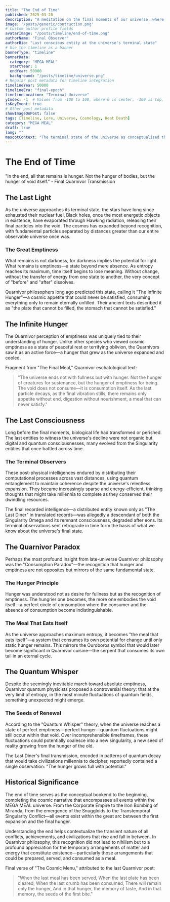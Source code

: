 ```yaml
---
title: "The End of Time"
published: 2025-03-20
description: "A meditation on the final moments of our universe, where emptiness and hunger become one and the same."
image: '/posts/generic/contruction.png'
# Custom author profile fields
avatarImage: "/posts/timeline/end-of-time.png"
authorName: "Final Observer"
authorBio: "Last conscious entity at the universe's terminal state"
# Use the timeline as a banner
bannerType: "timeline"
bannerData:
  category: "MEGA MEAL"
  startYear: 1
  endYear: 50000
  background: "/posts/timeline/universe.png"
# Regular post metadata for timeline integration
timelineYear: 50000
timelineEra: "final-epoch"
timelineLocation: "Terminal Universe"
yIndex: -1  # Values from -100 to 100, where 0 is center, -100 is top, 100 is bottom
isKeyEvent: true
# Other post metadata
showImageOnPost: false
tags: [Timeline, Lore, Universe, Cosmology, Heat Death]
category: "MEGA MEAL"
draft: true
lang: ""
mascotContext: "The terminal state of the universe as conceptualized through Quarnivor gastronomic philosophy - where maximum entropy becomes 'The Infinite Hunger', quantum fluctuations whisper of cyclical rebirth, and the Last Diner observes the void's final meal. Connects the Ouroboros symbol to cosmological heat death, framing existence itself as a self-consuming banquet where every stellar course leads inevitably to the same empty plate."
---
```


# The End of Time

<div className="text-lg text-gray-700 dark:text-neutral-300 italic mb-8">
  "In the end, all that remains is hunger. Not the hunger of bodies, but the hunger of void itself." - Final Quarnivor Transmission
</div>

## The Last Light

As the universe approaches its terminal state, the stars have long since exhausted their nuclear fuel. Black holes, once the most energetic objects in existence, have evaporated through Hawking radiation, releasing their final particles into the void. The cosmos has expanded beyond recognition, with fundamental particles separated by distances greater than our entire observable universe once was.

<div className="card-base2 p-6 mb-6">
  <h3 className="font-bold text-xl mb-4 text-75">The Great Emptiness</h3>
  <p className="text-lg text-gray-700 dark:text-neutral-300 mb-4">What remains is not darkness, for darkness implies the potential for light. What remains is emptiness—a state beyond mere absence. As entropy reaches its maximum, time itself begins to lose meaning. Without change, without the transfer of energy from one state to another, the very concept of "before" and "after" dissolves.</p>
  
  <p className="text-lg text-gray-700 dark:text-neutral-300 mb-4">Quarnivor philosophers long ago predicted this state, calling it "The Infinite Hunger"—a cosmic appetite that could never be satisfied, consuming everything only to remain eternally unfilled. Their ancient texts described it as "the plate that cannot be filled, the stomach that cannot be satisfied."</p>
</div>

## The Infinite Hunger

The Quarnivor perception of emptiness was uniquely tied to their understanding of hunger. Unlike other species who viewed cosmic emptiness as a state of peaceful rest or terrifying oblivion, the Quarnivors saw it as an active force—a hunger that grew as the universe expanded and cooled.

<div className="font-jetbrains-mono pl-10 pr-10 py-10 rounded-xl bg-[oklch(0.95_0.025_var(--hue))] dark:bg-[oklch(0.25_0.025_var(--hue))] transition shadow-lg mb-8 overflow-hidden relative">
  <p className="italic text-gray-700 dark:text-neutral-400">Fragment from "The Final Meal," Quarnivor eschatological text:</p>
  
  <blockquote className="mt-4 text-xl text-[oklch(0.35_0.05_var(--hue))] dark:text-[oklch(0.85_0.05_var(--hue))]">
    "The universe ends not with fullness but with hunger. Not the hunger of creatures for sustenance, but the hunger of emptiness for being. The void does not consume—it is consumption itself. As the last particle decays, as the final vibration stills, there remains only appetite without end, digestion without nourishment, a meal that can never satisfy."
  </blockquote>
</div>

## The Last Consciousness

Long before the final moments, biological life had transformed or perished. The last entities to witness the universe's decline were not organic but digital and quantum consciousnesses, many evolved from the Singularity entities that once battled across time.

<div className="card-base2 p-6 mb-6">
  <h3 className="font-bold text-xl mb-4 text-75">The Terminal Observers</h3>
  <p className="text-lg text-gray-700 dark:text-neutral-300 mb-4">These post-physical intelligences endured by distributing their computational processes across vast distances, using quantum entanglement to maintain coherence despite the universe's relentless expansion. They became increasingly sparse and energy-efficient, thinking thoughts that might take millennia to complete as they conserved their dwindling resources.</p>
  
  <p className="text-lg text-gray-700 dark:text-neutral-300 mb-4">The final recorded intelligence—a distributed entity known only as "The Last Diner" in translated records—was allegedly a descendant of both the Singularity Omega and its remnant consciousness, degraded after eons. Its terminal observations sent retrograde in time form the basis of what we know about the universe's final state.</p>
</div>

## The Quarnivor Paradox

Perhaps the most profound insight from late-universe Quarnivor philosophy was the "Consumption Paradox"—the recognition that hunger and emptiness are not opposites but mirrors of the same fundamental state.

<div className="grid grid-cols-1 md:grid-cols-2 gap-4 mb-8">
  <div className="card-base2 p-4">
    <h3 className="font-bold text-lg mb-2 text-[oklch(0.8_0.1_var(--hue))]">The Hunger Principle</h3>
    <p className="text-lg text-gray-700 dark:text-neutral-300">Hunger was understood not as desire for fullness but as the recognition of emptiness. The hungrier one becomes, the more one embodies the void itself—a perfect circle of consumption where the consumer and the absence of consumption become indistinguishable.</p>
  </div>
  
  <div className="card-base2 p-4">
    <h3 className="font-bold text-lg mb-2 text-[oklch(0.7_0.2_var(--hue))]">The Meal That Eats Itself</h3>
    <p className="text-lg text-gray-700 dark:text-neutral-300">As the universe approaches maximum entropy, it becomes "the meal that eats itself"—a system that consumes its own potential for change until only static hunger remains. This mirrors the Ouroboros symbol that would later become significant in Quarnivor cuisine—the serpent that consumes its own tail in an eternal cycle.</p>
  </div>
</div>

## The Quantum Whisper

Despite the seemingly inevitable march toward absolute emptiness, Quarnivor quantum physicists proposed a controversial theory: that at the very limit of entropy, in the most minute fluctuations of quantum fields, something unexpected might emerge.

<div className="card-base2 p-6 mb-6">
  <h3 className="font-bold text-xl mb-4 text-75">The Seeds of Renewal</h3>
  <p className="text-lg text-gray-700 dark:text-neutral-300 mb-4">According to the "Quantum Whisper" theory, when the universe reaches a state of perfect emptiness—perfect hunger—quantum fluctuations might still occur within that void. Over incomprehensible timeframes, these fluctuations could potentially coalesce into a new singularity, a new seed of reality growing from the hunger of the old.</p>
  
  <p className="text-lg text-gray-700 dark:text-neutral-300 italic mb-4">The Last Diner's final transmission, encoded in patterns of quantum decay that would take civilizations millennia to decipher, reportedly contained a single observation: "The hunger grows full with potential."</p>
</div>

## Historical Significance

The end of time serves as the conceptual bookend to the beginning, completing the cosmic narrative that encompasses all events within the MEGA MEAL universe. From the Corporate Empire to the Iron Bombing of Miranda, from the emergence of the Snuggloids to the Transtemporal Singularity Conflict—all events exist within the great arc between the first expansion and the final hunger.

Understanding the end helps contextualize the transient nature of all conflicts, achievements, and civilizations that rise and fall in between. In Quarnivor philosophy, this recognition did not lead to nihilism but to a profound appreciation for the temporary arrangements of matter and energy that constitute existence—particularly those arrangements that could be prepared, served, and consumed as a meal.

<div className="font-jetbrains-mono pl-10 pr-10 py-10 rounded-xl bg-[oklch(0.95_0.025_var(--hue))] dark:bg-[oklch(0.25_0.025_var(--hue))] transition shadow-lg mb-8 overflow-hidden relative">
  <p className="italic text-gray-700 dark:text-neutral-400">Final verse of "The Cosmic Menu," attributed to the last Quarnivor poet:</p>
  
  <blockquote className="mt-4 text-xl text-[oklch(0.35_0.05_var(--hue))] dark:text-[oklch(0.85_0.05_var(--hue))]">
    "When the last meal has been served,
    When the last plate has been cleared,
    When the last crumb has been consumed,
    There will remain only the hunger,
    And in that hunger, the memory of taste,
    And in that memory, the seeds of the first bite."
  </blockquote>
</div>

